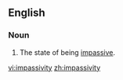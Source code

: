 ==English==

===Noun===
{{en-noun|-|impassivities}}

# The state of being [[impassive]].

[[vi:impassivity]]
[[zh:impassivity]]